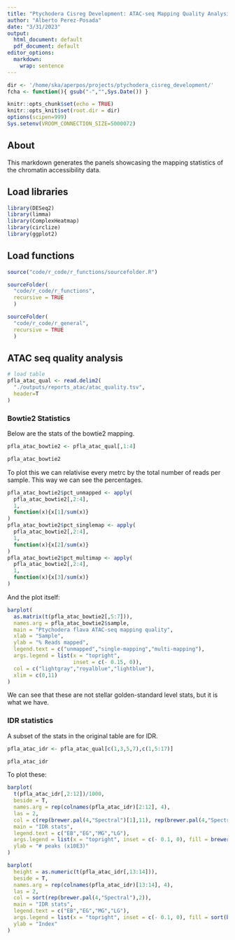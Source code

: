 ```yaml
---
title: "Ptychodera Cisreg Development: ATAC-seq Mapping Quality Analysis"
author: "Alberto Perez-Posada"
date: "3/31/2023"
output:
  html_document: default
  pdf_document: default
editor_options: 
  markdown: 
    wrap: sentence
---
```


```r

dir <- '/home/ska/aperpos/projects/ptychodera_cisreg_development/'
fcha <- function(){ gsub("-","",Sys.Date()) }

knitr::opts_chunk$set(echo = TRUE)
knitr::opts_knit$set(root.dir = dir)
options(scipen=999)
Sys.setenv(VROOM_CONNECTION_SIZE=5000072)

```


## About

This markdown generates the panels showcasing the mapping statistics of the chromatin accessibility data.

## Load libraries

```r
library(DESeq2)
library(limma)
library(ComplexHeatmap)
library(circlize)
library(ggplot2)
```

## Load functions

```r
source("code/r_code/r_functions/sourcefolder.R")

sourceFolder(
  "code/r_code/r_functions",
  recursive = TRUE
  )

sourceFolder(
  "code/r_code/r_general",
  recursive = TRUE
  )
```

## ATAC seq quality analysis

```r
# load table
pfla_atac_qual <- read.delim2(
  "./outputs/reports_atac/atac_quality.tsv",
  header=T
)
```

### Bowtie2 Statistics

Below are the stats of the bowtie2 mapping.

```r
pfla_atac_bowtie2 <- pfla_atac_qual[,1:4]

pfla_atac_bowtie2
```

To plot this we can relativise every metrc by the total number of reads per sample. This way we can see the percentages.

```r
pfla_atac_bowtie2$pct_unmapped <- apply(
  pfla_atac_bowtie2[,2:4],
  1,
  function(x){x[1]/sum(x)}
)
pfla_atac_bowtie2$pct_singlemap <- apply(
  pfla_atac_bowtie2[,2:4],
  1,
  function(x){x[2]/sum(x)}
)
pfla_atac_bowtie2$pct_multimap <- apply(
  pfla_atac_bowtie2[,2:4],
  1,
  function(x){x[3]/sum(x)}
)
```

And the plot itself:

```r
barplot(
  as.matrix(t(pfla_atac_bowtie2[,5:7])),
  names.arg = pfla_atac_bowtie2$sample,
  main = "Ptychodera flava ATAC-seq mapping quality",
  xlab = "Sample",
  ylab = "% Reads mapped",
  legend.text = c("unmapped","single-mapping","multi-mapping"),
  args.legend = list(x = "topright",
                     inset = c(- 0.15, 0)),
  col = c("lightgray","royalblue","lightblue"),
  xlim = c(0,11)
)
```

We can see that these are not stellar golden-standard level stats, but it is what we have.

### IDR statistics

A subset of the stats in the original table are for IDR.

```r
pfla_atac_idr <- pfla_atac_qual[c(1,3,5,7),c(1,5:17)]

pfla_atac_idr
```

To plot these:

```r
barplot(
  t(pfla_atac_idr[,2:12])/1000,
  beside = T,
  names.arg = rep(colnames(pfla_atac_idr)[2:12], 4),
  las = 2,
  col = c(rep(brewer.pal(4,"Spectral")[1],11), rep(brewer.pal(4,"Spectral")[2],11), rep(brewer.pal(4,"Spectral")[3],11), rep(brewer.pal(4,"Spectral")[4],11)),
  main = "IDR stats",
  legend.text = c("EB","EG","MG","LG"),
  args.legend = list(x = "topright", inset = c(- 0.1, 0), fill = brewer.pal(4,"Spectral")),
  ylab = "# peaks (x10E3)"
)
```


```r
barplot(
  height = as.numeric(t(pfla_atac_idr[,13:14])),
  beside = T,
  names.arg = rep(colnames(pfla_atac_idr)[13:14], 4),
  las = 2,
  col = sort(rep(brewer.pal(4,"Spectral"),2)),
  main = "IDR stats",
  legend.text = c("EB","EG","MG","LG"),
  args.legend = list(x = "topright", inset = c(- 0.1, 0), fill = sort(brewer.pal(4,"Spectral"))),
  ylab = "Index"
)
```
